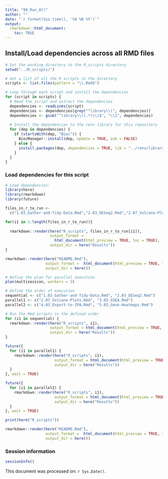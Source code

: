```yaml
---
title: "99_Run_All"
author: ""
date: "`r format(Sys.time(), '%d %B %Y')`"
output:
  rmarkdown::html_document:
    toc: TRUE
---
```



## Install/Load dependencies across all RMD files
```r
# Set the working directory to the R_scripts directory
setwd("../R_scripts/")

# Get a list of all the R scripts in the directory
scripts <- list.files(pattern = "\\.Rmd$")

# Loop through each script and install the dependencies
for (script in scripts) {
  # Read the script and extract the dependencies
  dependencies <- readLines(script)
  dependencies <- dependencies[grep("^library\\(", dependencies)]
  dependencies <- gsub("^library\\((.*)\\)$", "\\1", dependencies)
  
  # Install the dependencies to the renv library for this repository
  for (dep in dependencies) {
    if (startsWith(dep, "Bioc")) {
      BiocManager::install(dep, update = TRUE, ask = FALSE)
    } else {
      install.packages(dep, dependencies = TRUE, lib = "../renv/library")
    }
  }
}
```

### Load dependencies for this script
```r
# Load dependencies:
library(here)
library(rmarkdown)
library(future)
```

```r
files_in_r_to_run <- 
  c("1.03_Gather-and-Tidy-Data.Rmd","2.03_DESeq2.Rmd","2.07_Volcano-Plots.Rmd","3.03_GSEA.Rmd","4.03_Export-to-IPA.Rmd","5.03_Gene-Heatmaps.Rmd")

for(i1 in 1:length(files_in_r_to_run)){
  
  rmarkdown::render(here("R_scripts", files_in_r_to_run[i1]),
                    output_format = 
                      html_document(html_preview = TRUE, toc = TRUE),
                    output_dir = here("Results"))
}

rmarkdown::render(here("README.Rmd"),
                  output_format =  html_document(html_preview = TRUE, toc = TRUE,keep_md=TRUE),
                  output_dir = here())

```


```r
# Define the plan for parallel execution
plan(multisession, workers = 2)

# Define the order of execution
sequential <- c("1.03_Gather-and-Tidy-Data.Rmd", "2.03_DESeq2.Rmd")
parallel1 <- c("2.07_Volcano-Plots.Rmd", "3.03_GSEA.Rmd")
parallel2 <- c("4.03_Export-to-IPA.Rmd", "5.03_Gene-Heatmaps.Rmd")

# Run the Rmd scripts in the defined order
for (i1 in sequential) {
  rmarkdown::render(here("R_scripts", i1),
                    output_format = html_document(html_preview = TRUE, toc = TRUE),
                    output_dir = here("Results"))
}

future({
  for (i1 in parallel1) {
    rmarkdown::render(here("R_scripts", i1),
                      output_format = html_document(html_preview = TRUE, toc = TRUE),
                      output_dir = here("Results"))
  }
}, wait = TRUE)

future({
  for (i1 in parallel2) {
    rmarkdown::render(here("R_scripts", i1),
                      output_format = html_document(html_preview = TRUE, toc = TRUE),
                      output_dir = here("Results"))
  }
}, wait = TRUE)

print(here("R_scripts"))

rmarkdown::render(here("README.Rmd"),
                  output_format =  html_document(html_preview = TRUE, toc = TRUE,keep_md=TRUE),
                  output_dir = here())


```


### Session information
```r
sessionInfo()
```

This document was processed on: `r Sys.Date()`.